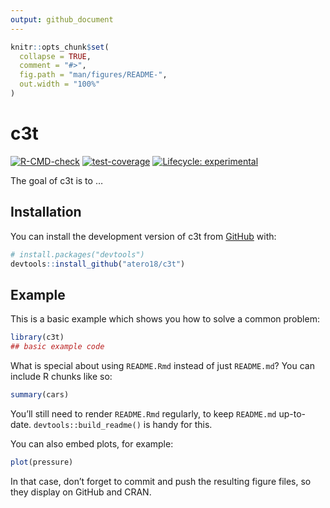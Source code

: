 ```yaml
---
output: github_document
---
```


<!-- README.md is generated from README.Rmd. Please edit that file -->

```r
knitr::opts_chunk$set(
  collapse = TRUE,
  comment = "#>",
  fig.path = "man/figures/README-",
  out.width = "100%"
)
```

# c3t

<!-- badges: start -->
[![R-CMD-check](https://github.com/atero18/c3t/actions/workflows/R-CMD-check.yaml/badge.svg)](https://github.com/atero18/c3t/actions/workflows/R-CMD-check.yaml)
[![test-coverage](https://github.com/atero18/c3t/actions/workflows/test-coverage.yaml/badge.svg)](https://github.com/atero18/c3t/actions/workflows/test-coverage.yaml)
[![Lifecycle: experimental](https://img.shields.io/badge/lifecycle-experimental-orange.svg)](https://lifecycle.r-lib.org/articles/stages.html#experimental)
<!-- badges: end -->

The goal of c3t is to ...

## Installation

You can install the development version of c3t from [GitHub](https://github.com/) with:

``` r
# install.packages("devtools")
devtools::install_github("atero18/c3t")
```

## Example

This is a basic example which shows you how to solve a common problem:

```r
library(c3t)
## basic example code
```

What is special about using `README.Rmd` instead of just `README.md`? You can include R chunks like so:

```r
summary(cars)
```

You'll still need to render `README.Rmd` regularly, to keep `README.md` up-to-date. `devtools::build_readme()` is handy for this.

You can also embed plots, for example:

```r
plot(pressure)
```

In that case, don't forget to commit and push the resulting figure files, so they display on GitHub and CRAN.
